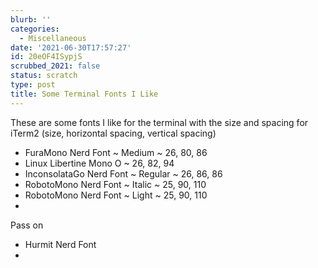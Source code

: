 ```yaml
---
blurb: ''
categories:
  - Miscellaneous
date: '2021-06-30T17:57:27'
id: 20eOF4ISypjS
scrubbed_2021: false
status: scratch
type: post
title: Some Terminal Fonts I Like
---
```


These are some fonts I like for the terminal with the size and spacing for iTerm2 (size, horizontal spacing, vertical spacing)

- FuraMono Nerd Font ~ Medium ~ 26, 80, 86
- Linux Libertine Mono O ~ 26, 82, 94
- InconsolataGo Nerd Font ~ Regular ~ 26, 86, 86
- RobotoMono Nerd Font ~ Italic ~ 25, 90, 110
- RobotoMono Nerd Font ~ Light ~ 25, 90, 110
- 


Pass on 

- Hurmit Nerd Font
-
